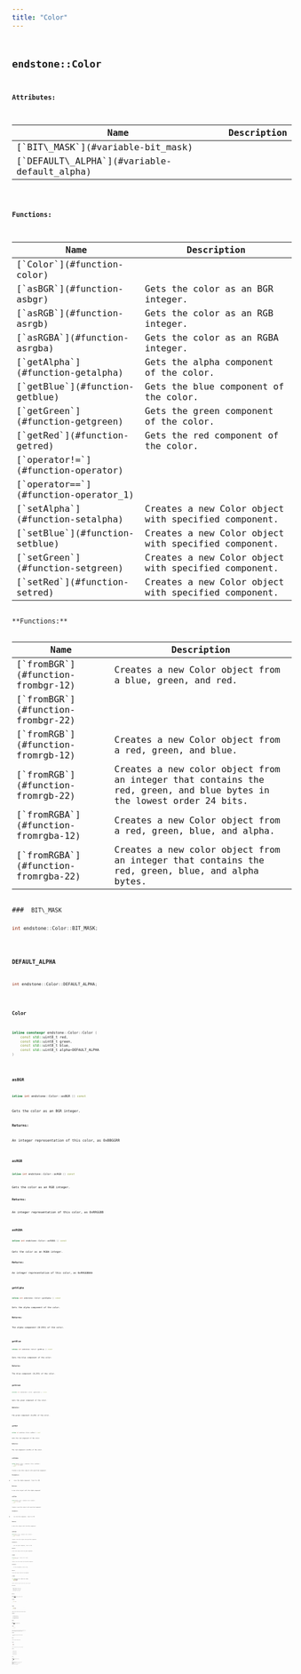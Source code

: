 ```yaml
---
title: "Color"
---
```


## <code className="doc-symbol doc-symbol-class"/> endstone::Color










**Attributes:**

<table>
<thead>
   <tr>
      <th>Name</th>
      <th>Description</th>
   </tr>
</thead>
<tbody>
<tr key="classendstone_1_1_color_1a7c5e7653a0ede9a6e5da415ac93bcf51">
    <td>[`BIT\_MASK`](#variable-bit_mask)</td>
    <td></td>
</tr>
<tr key="classendstone_1_1_color_1a3c2563e89f8f1961ce3a41fa99f5f637">
    <td>[`DEFAULT\_ALPHA`](#variable-default_alpha)</td>
    <td></td>
</tr>
</tbody>
</table>






**Functions:**

<table>
<thead>
   <tr>
      <th>Name</th>
      <th>Description</th>
   </tr>
</thead>
<tbody>
<tr key="classendstone_1_1_color_1a17541893a7122663b91e49f77f828475">
    <td>[`Color`](#function-color)</td>
    <td></td>
</tr>
<tr key="classendstone_1_1_color_1a49132ac0dcd6eb30d0c88b060e2145aa">
    <td>[`asBGR`](#function-asbgr)</td>
    <td>Gets the color as an BGR integer.</td>
</tr>
<tr key="classendstone_1_1_color_1ae79fd7ce5bc89837d82073ffdb7fab65">
    <td>[`asRGB`](#function-asrgb)</td>
    <td>Gets the color as an RGB integer.</td>
</tr>
<tr key="classendstone_1_1_color_1aafd4045f6c816b868c35dc494c2713b0">
    <td>[`asRGBA`](#function-asrgba)</td>
    <td>Gets the color as an RGBA integer.</td>
</tr>
<tr key="classendstone_1_1_color_1a6696f9d17391d894745ddc0c202707b1">
    <td>[`getAlpha`](#function-getalpha)</td>
    <td>Gets the alpha component of the color.</td>
</tr>
<tr key="classendstone_1_1_color_1a9ed18343f473ed0a5b69a34040c9c6ce">
    <td>[`getBlue`](#function-getblue)</td>
    <td>Gets the blue component of the color.</td>
</tr>
<tr key="classendstone_1_1_color_1a301d32f39f8cffa44020cc9a62212ea1">
    <td>[`getGreen`](#function-getgreen)</td>
    <td>Gets the green component of the color.</td>
</tr>
<tr key="classendstone_1_1_color_1a0ba516557cf1a2286149c620d95e00c4">
    <td>[`getRed`](#function-getred)</td>
    <td>Gets the red component of the color.</td>
</tr>
<tr key="classendstone_1_1_color_1a4748a2087280419ccb2fda334d14c1a7">
    <td>[`operator!=`](#function-operator)</td>
    <td></td>
</tr>
<tr key="classendstone_1_1_color_1aba327588593d6e8fd59114d831fb0b60">
    <td>[`operator==`](#function-operator_1)</td>
    <td></td>
</tr>
<tr key="classendstone_1_1_color_1a90d9dc03bed7fd437a864b5a3a2e597e">
    <td>[`setAlpha`](#function-setalpha)</td>
    <td>Creates a new Color object with specified component.</td>
</tr>
<tr key="classendstone_1_1_color_1af05e9817b91e4f72624a42f42cbe055f">
    <td>[`setBlue`](#function-setblue)</td>
    <td>Creates a new Color object with specified component.</td>
</tr>
<tr key="classendstone_1_1_color_1add7da4ae942f6368453e8136b4a08d96">
    <td>[`setGreen`](#function-setgreen)</td>
    <td>Creates a new Color object with specified component.</td>
</tr>
<tr key="classendstone_1_1_color_1ad40dfce4204a27c04c55b5ea0de9cc73">
    <td>[`setRed`](#function-setred)</td>
    <td>Creates a new Color object with specified component.</td>
</tr>
</tbody>
</table>
**Functions:**

<table>
<thead>
   <tr>
      <th>Name</th>
      <th>Description</th>
   </tr>
</thead>
<tbody>
<tr key="classendstone_1_1_color_1a9e54364845addf34dbc1641265479a50">
    <td>[`fromBGR`](#function-frombgr-12)</td>
    <td>Creates a new Color object from a blue, green, and red.</td>
</tr>
<tr key="classendstone_1_1_color_1a15c60c7b1d2e5c368c9595a83429f1fd">
    <td>[`fromBGR`](#function-frombgr-22)</td>
    <td></td>
</tr>
<tr key="classendstone_1_1_color_1ab5bdb830e17b94e429c36e519ba5d08f">
    <td>[`fromRGB`](#function-fromrgb-12)</td>
    <td>Creates a new Color object from a red, green, and blue.</td>
</tr>
<tr key="classendstone_1_1_color_1a9bdf55abfb01aabe84e04b3e72da5ebe">
    <td>[`fromRGB`](#function-fromrgb-22)</td>
    <td>Creates a new color object from an integer that contains the red, green, and blue bytes in the lowest order 24 bits.</td>
</tr>
<tr key="classendstone_1_1_color_1aa2f1bbfb5aa8fc939583d9d7c454651b">
    <td>[`fromRGBA`](#function-fromrgba-12)</td>
    <td>Creates a new Color object from a red, green, blue, and alpha.</td>
</tr>
<tr key="classendstone_1_1_color_1a09bbf9dd83f827588692890fe9d4ebf7">
    <td>[`fromRGBA`](#function-fromrgba-22)</td>
    <td>Creates a new color object from an integer that contains the red, green, blue, and alpha bytes.</td>
</tr>
</tbody>
</table>
### <code className="doc-symbol doc-symbol-variable"/> BIT\_MASK

```cpp
int endstone::Color::BIT_MASK;
```


### <code className="doc-symbol doc-symbol-variable"/> DEFAULT\_ALPHA

```cpp
int endstone::Color::DEFAULT_ALPHA;
```


### <code className="doc-symbol doc-symbol-function"/> Color

```cpp
inline constexpr endstone::Color::Color (
    const std::uint8_t red,
    const std::uint8_t green,
    const std::uint8_t blue,
    const std::uint8_t alpha=DEFAULT_ALPHA
) 
```


### <code className="doc-symbol doc-symbol-function"/> asBGR

```cpp
inline int endstone::Color::asBGR () const
```

Gets the color as an BGR integer.



**Returns:**

An integer representation of this color, as 0xBBGGRR 





        
### <code className="doc-symbol doc-symbol-function"/> asRGB

```cpp
inline int endstone::Color::asRGB () const
```

Gets the color as an RGB integer.



**Returns:**

An integer representation of this color, as 0xRRGGBB 





        
### <code className="doc-symbol doc-symbol-function"/> asRGBA

```cpp
inline int endstone::Color::asRGBA () const
```

Gets the color as an RGBA integer.



**Returns:**

An integer representation of this color, as 0xRRGGBBAA 





        
### <code className="doc-symbol doc-symbol-function"/> getAlpha

```cpp
inline int endstone::Color::getAlpha () const
```

Gets the alpha component of the color.



**Returns:**

The alpha component (0–255) of the color. 





        
### <code className="doc-symbol doc-symbol-function"/> getBlue

```cpp
inline int endstone::Color::getBlue () const
```

Gets the blue component of the color.



**Returns:**

The blue component (0–255) of the color. 





        
### <code className="doc-symbol doc-symbol-function"/> getGreen

```cpp
inline int endstone::Color::getGreen () const
```

Gets the green component of the color.



**Returns:**

The green component (0–255) of the color. 





        
### <code className="doc-symbol doc-symbol-function"/> getRed

```cpp
inline int endstone::Color::getRed () const
```

Gets the red component of the color.



**Returns:**

The red component (0–255) of the color. 





        
### <code className="doc-symbol doc-symbol-function"/> setAlpha

```cpp
inline Result< Color > endstone::Color::setAlpha (
    const int alpha
) const
```

Creates a new Color object with specified component.



**Parameters:**


* `alpha` the alpha component, from 0 to 255



**Returns:**

a new color object with the alpha component 





        
### <code className="doc-symbol doc-symbol-function"/> setBlue

```cpp
inline Result< Color > endstone::Color::setBlue (
    const int blue
) const
```

Creates a new Color object with specified component.



**Parameters:**


* `blue` the blue component, from 0 to 255



**Returns:**

a new color object with the blue component 





        
### <code className="doc-symbol doc-symbol-function"/> setGreen

```cpp
inline Result< Color > endstone::Color::setGreen (
    const int green
) const
```

Creates a new Color object with specified component.



**Parameters:**


* `green` the green component, from 0 to 255



**Returns:**

a new color object with the green component 





        
### <code className="doc-symbol doc-symbol-function"/> setRed

```cpp
inline Result< Color > endstone::Color::setRed (
    const int red
) const
```

Creates a new Color object with specified component.



**Parameters:**


* `red` the red component, from 0 to 255



**Returns:**

a new color object with the red component 





        
### <code className="doc-symbol doc-symbol-function"/> fromBGR

```cpp
static inline Result< Color > endstone::Color::fromBGR (
    const int blue,
    const int green,
    const int red
) 
```

Creates a new Color object from a blue, green, and red.



**Parameters:**


* `blue` integer from 0-255 
* `green` integer from 0-255 
* `red` integer from 0-255



**Returns:**

a new [**Color**](classendstone_1_1_color.md) object for the red, green, blue 





        
### <code className="doc-symbol doc-symbol-function"/> fromBGR

```cpp
static inline Result< Color > endstone::Color::fromBGR (
    const int bgr
) 
```


### <code className="doc-symbol doc-symbol-function"/> fromRGB

```cpp
static inline Result< Color > endstone::Color::fromRGB (
    const int red,
    const int green,
    const int blue
) 
```

Creates a new Color object from a red, green, and blue.



**Parameters:**


* `red` integer from 0-255 
* `green` integer from 0-255 
* `blue` integer from 0-255



**Returns:**

a new [**Color**](classendstone_1_1_color.md) object for the red, green, blue 





        
### <code className="doc-symbol doc-symbol-function"/> fromRGB

```cpp
static inline Result< Color > endstone::Color::fromRGB (
    const int rgb
) 
```

Creates a new color object from an integer that contains the red, green, and blue bytes in the lowest order 24 bits.



**Parameters:**


* `rgb` the integer storing the red, green, and blue values



**Returns:**

a new color object for specified values 





        
### <code className="doc-symbol doc-symbol-function"/> fromRGBA

```cpp
static inline Result< Color > endstone::Color::fromRGBA (
    int red,
    int green,
    int blue,
    int alpha
) 
```

Creates a new Color object from a red, green, blue, and alpha.



**Parameters:**


* `red` integer from 0-255 
* `green` integer from 0-255 
* `blue` integer from 0-255 
* `alpha` integer from 0-255



**Returns:**

a new [**Color**](classendstone_1_1_color.md) object for the red, green, blue, alpha 





        
### <code className="doc-symbol doc-symbol-function"/> fromRGBA

```cpp
static inline Result< Color > endstone::Color::fromRGBA (
    const int rgba
) 
```

Creates a new color object from an integer that contains the red, green, blue, and alpha bytes.



**Parameters:**


* `rgba` the integer storing the red, green, blue, and alpha values



**Returns:**

a new color object for specified values 





        